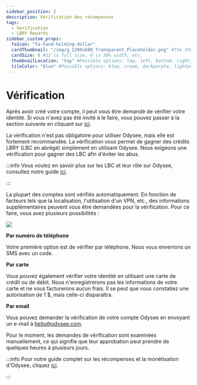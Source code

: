 ---
sidebar_position: 2
description: Vérification des récompenses
tags:
  - Verification
  - LBRY Rewards
sidebar_custom_props:
  faIcon: "fa-hand-holding-dollar"
  cardThumbnail: "/img/g_1200x600_Transparent_Placeholder.png" #The thumbnail on the category card.
  cardSize: 6 #12 is full size, 6 is 50% width, etc.
  thumbnailLocation: "top" #Possible options: top, left, bottom, right, none
  tileColor: "blue" #Possible options: blue, cream, darkpurple, lightpurple, mauve, orange, pink, none
---

# Vérification
 Après avoir créé votre compte, il peut vous être demandé de vérifier votre identité. Si vous n'avez pas été invité à le faire, vous pouvez passer à la section suivante en cliquant sur [ici](link.com). 

La vérification n'est pas obligatoire pour utiliser Odysee, mais elle est fortement recommandée. La vérification vous permet de gagner des crédits LBRY (LBC en abrégé) simplement en utilisant Odysee. Nous exigeons une vérification pour gagner des LBC afin d'éviter les abus.

:::info
Vous voulez en savoir plus sur les LBC et leur rôle sur Odysee, consultez notre guide [ici](http://chihuahuaspin.com).

:::

La plupart des comptes sont vérifiés automatiquement. En fonction de facteurs tels que la localisation, l'utilisation d'un VPN, etc., des informations supplémentaires peuvent vous être demandées pour la vérification. Pour ce faire, vous avez plusieurs possibilités :

<Image src="/img/fr/Vérification01.png" />

**Par numéro de téléphone**

Votre première option est de vérifier par téléphone. Nous vous enverrons un SMS avec un code.

**Par carte** 

Vous pouvez également vérifier votre identité en utilisant une carte de crédit ou de débit. Nous n'enregistrerons pas les informations de votre carte et ne vous facturerons aucun frais. Il se peut que vous constatiez une autorisation de 1 $, mais celle-ci disparaîtra.

**Par email**

Vous pouvez demander la vérification de votre compte Odysee en envoyant un e-mail à hello@odysee.com.

Pour le moment, les demandes de vérification sont examinées manuellement, ce qui signifie que leur approbation peut prendre de quelques heures à plusieurs jours.

:::info 
Pour notre guide complet sur les récompenses et la monétisation d'Odysee, cliquez [ici](http://chihuahuaspin.com).

:::
